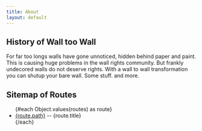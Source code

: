```yaml
---
title: About
layout: default
---
```

<script>
  
    const routes = getRoutes($lang)
</script>

## History of Wall too Wall

For far too longs walls have gone unnoticed, hidden behind paper
and paint. This is causing huge problems in the wall rights community.
But frankly undecored walls do not deserve rights. With a wall to wall
transformation you can shutup your bare wall. Some stuff. and more.

## Sitemap of Routes

  <ul>
    {#each Object.values(routes) as route}
      <li>
        <a href={route.path}>{route.path}</a> -- {route.title}
      </li>
    {/each}
  </ul>
